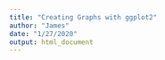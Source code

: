 ```yaml
---
title: "Creating Graphs with ggplot2"
author: "James"
date: "1/27/2020"
output: html_document
---
```


